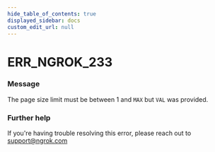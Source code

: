 ```yaml
---
hide_table_of_contents: true
displayed_sidebar: docs
custom_edit_url: null
---
```



# ERR_NGROK_233

### Message
The page size limit must be between 1 and `MAX` but `VAL` was provided.

### Further help
If you're having trouble resolving this error, please reach out to [support@ngrok.com](mailto:support@ngrok.com?subject=Help%20with%20ERR_NGROK_233)


<ErrorDetails error='err_ngrok_233' />
